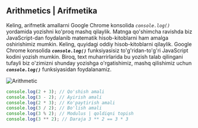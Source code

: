 ## Arithmetics | Arifmetika

Keling, arifmetik amallarni Google Chrome konsolida _`console.log()`_ yordamida yozishni ko'proq mashq qilaylik. Matnga qo'shimcha ravishda biz JavaScript-dan foydalanib matematik hisob-kitoblarni ham amalga oshirishimiz mumkin. Keling, quyidagi oddiy hisob-kitoblarni qilaylik.
Google Chrome konsolida **_`console.log()`_** funksiyasisiz to'g'ridan-to'g'ri JavaScript kodini yozish mumkin. Biroq, text muharrirlarida bu yozish talab qilingani tufayli biz o'zimizni shunday yozishga o'rgatishimiz, mashq qilishimiz uchun **_`console.log()`_** funksiyasidan foydalanamiz.

![Arithmetic](images/arithmetic.png)

```js copy
console.log(2 + 3); // Qo'shish amali
console.log(3 - 2); // Ayirish amali
console.log(2 * 3); // Ko'paytirish amali
console.log(3 / 2); // Bo'lish amali
console.log(3 % 2); // Modulus | qoldiqni topish
console.log(3 ** 2); // Daraja 3 ** 2 == 3 * 3
```
